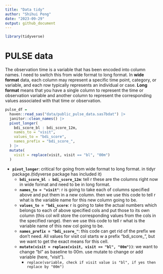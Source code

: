 ```yaml
---
title: "Data tidy"
author: "Shihui Peng"
date: "2023-09-29"
output: github_document
---
```


```r
library(tidyverse)
```

# PULSE data

The observation time is a variable that has been encoded into column names. I need to switch this from wide format to long format. In **wide format** data, each column may represent a specific time point, category, or variable, and each row typically represents an individual or case. **Long format** means that you have a single column to represent the time or observation variable and another column to represent the corresponding values associated with that time or observation.

```r
pulse_df =
  haven::read_sas("data/public_pulse_data.sas7bdat") |> 
  janitor::clean_names() |> 
  pivot_longer(
    bdi_score_bl : bdi_score_12m,
    names_to = "visit",
    values_to = "bdi_score",
    names_prefix = "bdi_score_",
  ) |> 
  mutate(
    visit = replace(visit, visit == "bl", "00m")
  )
```

* **`pivot_longer`**: critical for going from wide format to long format. in tidyr package.(tidyverse package has included it)
  * **`bdi_score_bl : bdi_score_12m`**: tell r these are the columns right now in wide format and need to be in long format.
  * **`names_to = "visit"`**: r is going to take each of columns specified above and put them in a new column. then we use this code to tell r what is the variable name for this new column going to be.
  * **`values_to = "bdi_score`**: r is going to take the actual numbers which belongs to each of above specified cols and put those to its own column (this col will store the corresponding values from the cols in the specified range). then we use this code to tell r what is the variable name of this new col going to be.
  * **`names_prefix = "bdi_score_"`**: this code can get rid of the prefix we don't need. All values for visit col starts w a prefix "bdi_score_", but we want to get the exact means for this cell.
  * **`mutate(visit = replace(visit, visit == "bl", "00m"))`**: we want to change "bl" as baseline to 00m. use mutate to change or add variable (here, "visit"). 
    * `replace(variable, check if visit value is "bl", if yes then replace by "00m")`
